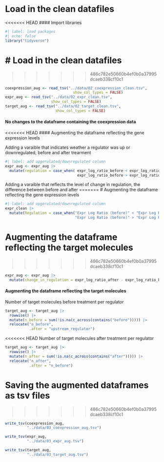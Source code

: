 # Load in the clean datafiles

<<<<<<< HEAD
#### Import libraries 

```r
#| label: load packages
#| echo: false
library("tidyverse")
```

# Load in the clean datafiles  
=======
>>>>>>> 486c782e50660b4ef0b0a37995dcaeb338cf10c1
```r
coexpression_aug <- read_tsv("../data/02_coexpression_clean.tsv",
                               show_col_types = FALSE)
expr_aug <- read_tsv("../data/02_expr_clean.tsv",
                     show_col_types = FALSE)
target_aug <- read_tsv("../data/02_target_clean.tsv",
                       show_col_types = FALSE)
```
#### No changes to the dataframe containing the coexpression data

<<<<<<< HEAD
#### Augmenting the dataframe reflecting the gene expression levels

Adding a varaible that indicates weather a regulator was up or downregulated,
before and after trearment 
```r
#| label: add upgerulated/downregulated column 
expr_aug <- expr_aug |>
  mutate(regulation = case_when( expr_log_ratio_before < expr_log_ratio_after ~ "Upregulated",
                                 expr_log_ratio_before > expr_log_ratio_after ~ "Downregulated"))
```

Adding a varaible that reflects the level of change in regulation, the
difference between before and after 
=======
# Augmenting the dataframe reflecting the gene expression levels

```r
#| label: add upgerulated/downregulated column 
expr_clean |> 
  mutate(Regulation = case_when("Expr Log Ratio (before)" < "Expr Log Ratio (after)" ~ "Upregulated",
                                "Expr Log Ratio (before)" > "Expr Log Ratio (after)" ~ "Downregulated"))

```

# Augmenting the dataframe reflecting the target molecules

>>>>>>> 486c782e50660b4ef0b0a37995dcaeb338cf10c1
```r
expr_aug <- expr_aug |>
  mutate(change_in_regulation = expr_log_ratio_after - expr_log_ratio_before)
```


#### Augmenting the dataframe reflecting the target molecules 

Number of target molecules before treatment per regulator
```r
target_aug <- target_aug |> 
  rowwise() |> 
  mutate(n_before = sum(!is.na(c_across(contains("before"))))) |> 
  relocate("n_before",
           .after = "upstream_regulator")
```

<<<<<<< HEAD
Number of target molecules after treatment per regulator
```r
target_aug <- target_aug |> 
  rowwise() |> 
  mutate(n_after = sum(!is.na(c_across(contains("after"))))) |> 
  relocate("n_after",
           .after = "n_before")
```

Saving the augmented dataframes as tsv files
=======
>>>>>>> 486c782e50660b4ef0b0a37995dcaeb338cf10c1
```r
write_tsv(coexpression_aug,
          "../data/03_coexpression_aug.tsv")

write_tsv(expr_aug,
          "../data/03_expr_aug.tsv")

write_tsv(target_aug,
          "../data/03_target_aug.tsv")
```
